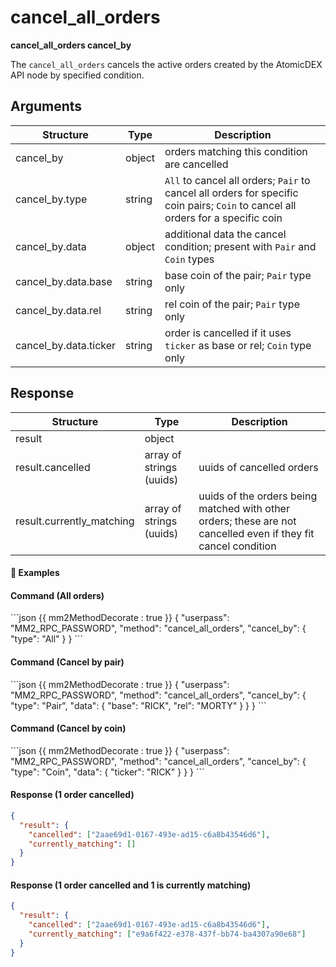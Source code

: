 
# cancel_all_orders

**cancel_all_orders cancel_by**

The `cancel_all_orders` cancels the active orders created by the AtomicDEX API node by specified condition.

## Arguments

| Structure             | Type   | Description                                                                                                                      |
| --------------------- | ------ | -------------------------------------------------------------------------------------------------------------------------------- |
| cancel_by             | object | orders matching this condition are cancelled                                                                                     |
| cancel_by.type        | string | `All` to cancel all orders; `Pair` to cancel all orders for specific coin pairs; `Coin` to cancel all orders for a specific coin |
| cancel_by.data        | object | additional data the cancel condition; present with `Pair` and `Coin` types                                                       |
| cancel_by.data.base   | string | base coin of the pair; `Pair` type only                                                                                          |
| cancel_by.data.rel    | string | rel coin of the pair; `Pair` type only                                                                                           |
| cancel_by.data.ticker | string | order is cancelled if it uses `ticker` as base or rel; `Coin` type only                                                          |

## Response

| Structure                 | Type                     | Description                                                                                                    |
| ------------------------- | ------------------------ | -------------------------------------------------------------------------------------------------------------- |
| result                    | object                   |                                                                                                                |
| result.cancelled          | array of strings (uuids) | uuids of cancelled orders                                                                                      |
| result.currently_matching | array of strings (uuids) | uuids of the orders being matched with other orders; these are not cancelled even if they fit cancel condition |

#### 📌 Examples

#### Command (All orders)

<CodeGroup title="" tag="POST" label="cancel_all_orders">
```json {{ mm2MethodDecorate : true }}
{
  "userpass": "MM2_RPC_PASSWORD",
  "method": "cancel_all_orders",
  "cancel_by": {
    "type": "All"
  }
}
```
</CodeGroup>


#### Command (Cancel by pair)

<CodeGroup title="" tag="POST" label="cancel_all_orders">
```json {{ mm2MethodDecorate : true }}
{
  "userpass": "MM2_RPC_PASSWORD",
  "method": "cancel_all_orders",
  "cancel_by": {
    "type": "Pair",
    "data": {
      "base": "RICK",
      "rel": "MORTY"
    }
  }
}
```
</CodeGroup>


#### Command (Cancel by coin)

<CodeGroup title="" tag="POST" label="cancel_all_orders">
```json {{ mm2MethodDecorate : true }}
{
  "userpass": "MM2_RPC_PASSWORD",
  "method": "cancel_all_orders",
  "cancel_by": {
    "type": "Coin",
    "data": {
      "ticker": "RICK"
    }
  }
}
```
</CodeGroup>


<CollapsibleSection expandedText='Hide Response' collapsedText='Show Response'>

#### Response (1 order cancelled)

```json
{
  "result": {
    "cancelled": ["2aae69d1-0167-493e-ad15-c6a8b43546d6"],
    "currently_matching": []
  }
}
```

#### Response (1 order cancelled and 1 is currently matching)

```json
{
  "result": {
    "cancelled": ["2aae69d1-0167-493e-ad15-c6a8b43546d6"],
    "currently_matching": ["e9a6f422-e378-437f-bb74-ba4307a90e68"]
  }
}
```

</CollapsibleSection>
